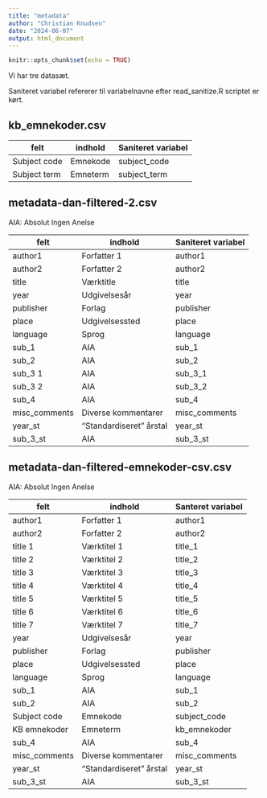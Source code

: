 ```yaml
---
title: "metadata"
author: "Christian Knudsen"
date: "2024-06-07"
output: html_document
---
```


```r
knitr::opts_chunk$set(echo = TRUE)
```

Vi har tre datasæt.

Saniteret variabel refererer til variabelnavne efter read_sanitize.R scriptet er kørt.

## kb_emnekoder.csv

| felt         | indhold  | Saniteret variabel |
|--------------|----------|--------------------|
| Subject code | Emnekode | subject_code       |
| Subject term | Emneterm | subject_term       |

## metadata-dan-filtered-2.csv

AIA: Absolut Ingen Anelse

| felt          | indhold                 | Saniteret variabel |
|---------------|-------------------------|--------------------|
| author1       | Forfatter 1             | author1            |
| author2       | Forfatter 2             | author2            |
| title         | Værktitle               | title              |
| year          | Udgivelsesår            | year               |
| publisher     | Forlag                  | publisher          |
| place         | Udgivelsessted          | place              |
| language      | Sprog                   | language           |
| sub_1         | AIA                     | sub_1              |
| sub_2         | AIA                     | sub_2              |
| sub_3 1       | AIA                     | sub_3_1            |
| sub_3 2       | AIA                     | sub_3_2            |
| sub_4         | AIA                     | sub_4              |
| misc_comments | Diverse kommentarer     | misc_comments      |
| year_st       | "Standardiseret" årstal | year_st            |
| sub_3_st      | AIA                     | sub_3_st           |

## metadata-dan-filtered-emnekoder-csv.csv

AIA: Absolut Ingen Anelse

| felt          | indhold                 | Santeret variabel |
|---------------|-------------------------|-------------------|
| author1       | Forfatter 1             | author1           |
| author2       | Forfatter 2             | author2           |
| title 1       | Værktitel 1             | title_1           |
| title 2       | Værktitel 2             | title_2           |
| title 3       | Værktitel 3             | title_3           |
| title 4       | Værktitel 4             | title_4           |
| title 5       | Værktitel 5             | title_5           |
| title 6       | Værktitel 6             | title_6           |
| title 7       | Værktitel 7             | title_7           |
| year          | Udgivelsesår            | year              |
| publisher     | Forlag                  | publisher         |
| place         | Udgivelsessted          | place             |
| language      | Sprog                   | language          |
| sub_1         | AIA                     | sub_1             |
| sub_2         | AIA                     | sub_2             |
| Subject code  | Emnekode                | subject_code      |
| KB emnekoder  | Emneterm                | kb_emnekoder      |
| sub_4         | AIA                     | sub_4             |
| misc_comments | Diverse kommentarer     | misc_comments     |
| year_st       | "Standardiseret" årstal | year_st           |
| sub_3_st      | AIA                     | sub_3_st          |
